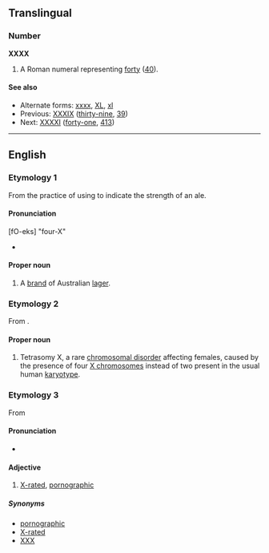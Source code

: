 ==Translingual==

===Number===
'''XXXX'''

# A Roman numeral representing [[forty]] ([[40]]).

====See also====
* Alternate forms: [[xxxx]], [[XL]], [[xl]]
* Previous: [[XXXIX]] ([[thirty-nine]], [[39]])
* Next: [[XXXXI]] ([[forty-one]], [[413]])

----

==English==
{{wikipedia}}

===Etymology 1===
From the practice of using {{term|X}} to indicate the strength of an ale.

====Pronunciation====
[fO-eks] "four-X"
* {{IPA|/ˈfɔːreks/}}

====Proper noun====
{{en-proper noun}}

# A [[brand]] of Australian [[lager]].

===Etymology 2===
From {{term|X chromosome}}.

====Proper noun====
{{en-proper noun}}

# Tetrasomy X, a rare [[chromosomal disorder]] affecting females, caused by the presence of four [[X chromosomes]] instead of two present in the usual human [[karyotype]].

===Etymology 3===
From {{term|X||motion picture "adult" rating}}

====Pronunciation====
* {{IPA|/ˌeksekseksˈeks/}}

====Adjective====
{{infl|en|adjective}}

# {{initialism}} [[X-rated]], [[pornographic]]

=====Synonyms=====
* [[pornographic]]
* [[X-rated]]
* [[XXX]]